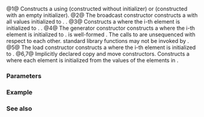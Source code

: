 {{cpp/experimental/simd/title|simd}}
{{cpp/experimental/simd/simd/navbar}}
{{dcl begin}}
{{dcl|num=1|since=parallelism_ts_2|1=
simd() noexcept = default;
}}
{{dcl|num=2|since=parallelism_ts_2|1=
template&lt; class U &gt;
simd( U&amp;&amp; value ) noexcept;
}}
{{dcl|num=3|since=parallelism_ts_2|1=
template&lt; class U &gt;
simd( const simd&lt;U, simd_abi::fixed_size&lt;size()&gt;&gt;&amp; other ) noexcept;
}}
{{dcl|num=4|since=parallelism_ts_2|1=
template&lt; class G &gt;
explicit simd( G&amp;&amp; generator ) noexcept;
}}
{{dcl|num=5|since=parallelism_ts_2|1=
template&lt; class U, class Flags &gt;
simd( const U* mem, Flags flags );
}}
{{dcl|num=6|since=parallelism_ts_2|notes={{mark implicit}}|1=
simd( const simd&amp; other ) noexcept = default;
}}
{{dcl|num=7|since=parallelism_ts_2|notes={{mark implicit}}|1=
simd( simd&amp;&amp; other ) noexcept = default;
}}
{{dcl end}}

@1@ Constructs a {{tt|simd}} using {{lt|cpp/language/default initialization}} (constructed without initializer) or {{lt|cpp/language/value initialization}} (constructed with an empty initializer).
@2@ The broadcast constructor constructs a {{tt|simd}} with all values initialized to {{c|value}}. {{cpp/enable_if|the conversion from {{tt|U}} to {{tt|T}} is ''value-preserving'', or {{tt|U}} is either {{c/core|int}} or {{c/core|unsigned int}} if {{tt|T}} is an unsigned integral type}}.
@3@ Constructs a {{tt|simd}} where the i-th element is initialized to {{c|static_cast&lt;T&gt;(other[i])}} {{simd_for_all_i}}. {{cpp/enable_if|{{tt|Abi}} is {{c|simd_abi::fixed_size&lt;size()&gt;}} and the conversion from {{tt|U}} to {{tt|T}} is ''value-preserving'', and, if both {{tt|U}} and {{tt|T}} are integral, the integer conversion rank of {{tt|T}} is greater than the integer conversion rank of {{tt|U}}}}.
@4@ The generator constructor constructs a {{tt|simd}} where the i-th element is initialized to {{c|generator(std::integral_constant&lt;std::size_t, i&gt;())}}. {{cpp/enable_if|{{tt|simd(gen(std::integral_constant&lt;std::size_t, i&gt;()))}}}} is well-formed {{simd_for_all_i}}. The calls to {{c|generator}} are unsequenced with respect to each other. ''{{lt|cpp/algorithm/execution_policy_tag_t|Vectorization-unsafe}}'' standard library functions may not be invoked by {{c|generator}}.
@5@ The load constructor constructs a {{tt|simd}} where the i-th element is initialized to {{co|static_cast&lt;T&gt;(mem[i])}} {{simd_for_all_i}}.
@6,7@ Implicitly declared copy and move constructors. Constructs a {{tt|simd}} where each element is initialized from the values of the elements in {{c|other}}.

===Parameters===
{{par begin}}
{{par|value|the value used for initialization of all {{tt|simd}} elements}}
{{par|other|another {{tt|simd}} to copy from}}
{{par|generator|a function object used for initialization of each {{tt|simd}} element}}
{{par|mem|a pointer into an array where {{range|mem|mem + size()}} is a valid range}}
{{par|flags|if of type {{ltt|cpp/experimental/simd/vector_aligned|vector_aligned_tag}}, the load constructor may assume {{c|mem}} to point to storage aligned by {{ltt|cpp/experimental/simd/memory alignment|memory_alignment_v&lt;simd, U&gt;}}}}
{{par hreq}}
{{par req|The conversion from {{tt|U}} to {{tt|T}} must be ''value-preserving''. The broadcast constructor (2) additionally allows {{tt|U}} to be {{c/core|int}} or to be {{c/core|unsigned int}} if {{tt|T}} is an unsigned integral type.}}
{{par req|{{tt|is_simd_flag_type_v&lt;Flags&gt;}} must be {{c/core|true}}.}}
{{par end}}

===Example===
{{example
|code=
#include &lt;cstddef&gt;
#include &lt;experimental/simd&gt;
#include &lt;iostream&gt;
namespace stdx = std::experimental;

int main()
{
    stdx::native_simd&lt;int&gt; a; // uninitialized
    a = 1; // all elements set to 1
    stdx::native_simd&lt;int&gt; b([](int i) { return i; }); // {0, 1, 2, 3, ...}

    alignas(stdx::memory_alignment_v&lt;stdx::native_simd&lt;int&gt;&gt;)
        std::array&lt;int, stdx::native_simd&lt;int&gt;::size() * 2&gt; mem = {};
    for (std::size_t i = 0; i &lt; mem.size(); ++i)
        mem[i] = i &amp; 1;

    stdx::native_simd&lt;int&gt; c(&amp;mem[0], stdx::vector_aligned); // {0, 1, 0, 1, ...}
    stdx::native_simd&lt;int&gt; d(&amp;mem[1], stdx::element_aligned); // {1, 0, 1, 0, ...}

    auto sum = a + b + c + d;

    for (std::size_t i = 0; i &lt; sum.size(); ++i)
        std::cout &lt;&lt; sum[i] &lt;&lt; ' ';
    std::cout &lt;&lt; '\n';
}
|p=true
|output=
2 3 4 5 6 7 8 9 10 11 12 13 14 15 16 17
}}

===See also===
{{dsc begin}}
{{dsc inc|cpp/experimental/simd/simd/dsc copy_from}}
{{dsc end}}